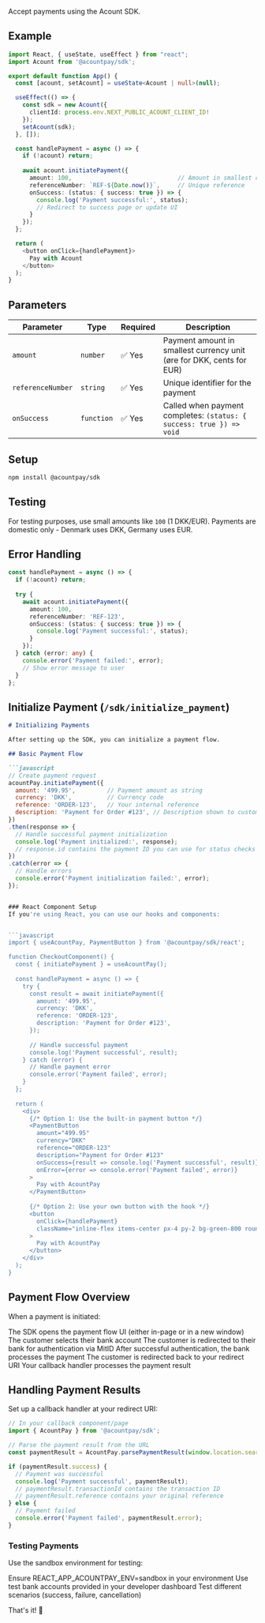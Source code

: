 Accept payments using the Acount SDK.

## Example

```typescript
import React, { useState, useEffect } from "react";
import Acount from '@acountpay/sdk';

export default function App() {
  const [acount, setAcount] = useState<Acount | null>(null);

  useEffect(() => {
    const sdk = new Acount({
      clientId: process.env.NEXT_PUBLIC_ACOUNT_CLIENT_ID!
    });
    setAcount(sdk);
  }, []);

  const handlePayment = async () => {
    if (!acount) return;
    
    await acount.initiatePayment({
      amount: 100,                              // Amount in smallest currency unit
      referenceNumber: `REF-${Date.now()}`,     // Unique reference  
      onSuccess: (status: { success: true }) => {
        console.log('Payment successful:', status);
        // Redirect to success page or update UI
      }
    });
  };

  return (
    <button onClick={handlePayment}>
      Pay with Acount
    </button>
  );
}
```

## Parameters

| Parameter | Type | Required | Description |
|-----------|------|----------|-------------|
| `amount` | `number` | ✅ Yes | Payment amount in smallest currency unit (øre for DKK, cents for EUR) |
| `referenceNumber` | `string` | ✅ Yes | Unique identifier for the payment |
| `onSuccess` | `function` | ✅ Yes | Called when payment completes: `(status: { success: true }) => void` |

## Setup

```bash
npm install @acountpay/sdk
```

## Testing

For testing purposes, use small amounts like `100` (1 DKK/EUR). Payments are domestic only - Denmark uses DKK, Germany uses EUR.

## Error Handling

```typescript
const handlePayment = async () => {
  if (!acount) return;
  
  try {
    await acount.initiatePayment({
      amount: 100,
      referenceNumber: 'REF-123',
      onSuccess: (status: { success: true }) => {
        console.log('Payment successful:', status);
      }
    });
  } catch (error: any) {
    console.error('Payment failed:', error);
    // Show error message to user
  }
};
```

## Initialize Payment (`/sdk/initialize_payment`)

```markdown
# Initializing Payments

After setting up the SDK, you can initialize a payment flow.

## Basic Payment Flow

```javascript
// Create payment request
acountPay.initiatePayment({
  amount: '499.95',         // Payment amount as string
  currency: 'DKK',          // Currency code
  reference: 'ORDER-123',   // Your internal reference
  description: 'Payment for Order #123', // Description shown to customer
})
.then(response => {
  // Handle successful payment initialization
  console.log('Payment initialized:', response);
  // response.id contains the payment ID you can use for status checks
})
.catch(error => {
  // Handle errors
  console.error('Payment initialization failed:', error);
});


### React Component Setup
If you're using React, you can use our hooks and components:


```javascript
import { useAcountPay, PaymentButton } from '@acountpay/sdk/react';

function CheckoutComponent() {
  const { initiatePayment } = useAcountPay();
  
  const handlePayment = async () => {
    try {
      const result = await initiatePayment({
        amount: '499.95',
        currency: 'DKK',
        reference: 'ORDER-123',
        description: 'Payment for Order #123',
      });
      
      // Handle successful payment
      console.log('Payment successful', result);
    } catch (error) {
      // Handle payment error
      console.error('Payment failed', error);
    }
  };
  
  return (
    <div>
      {/* Option 1: Use the built-in payment button */}
      <PaymentButton
        amount="499.95"
        currency="DKK"
        reference="ORDER-123"
        description="Payment for Order #123"
        onSuccess={result => console.log('Payment successful', result)}
        onError={error => console.error('Payment failed', error)}
      >
        Pay with AcountPay
      </PaymentButton>
      
      {/* Option 2: Use your own button with the hook */}
      <button 
        onClick={handlePayment}
        className="inline-flex items-center px-4 py-2 bg-green-800 rounded-md text-white hover:bg-green-900 transition-colors"
      >
        Pay with AcountPay
      </button>
    </div>
  );
}
```

## Payment Flow Overview
When a payment is initiated:

The SDK opens the payment flow UI (either in-page or in a new window)
The customer selects their bank account
The customer is redirected to their bank for authentication via MitID
After successful authentication, the bank processes the payment
The customer is redirected back to your redirect URI
Your callback handler processes the payment result

## Handling Payment Results
Set up a callback handler at your redirect URI:

```javascript
// In your callback component/page
import { AcountPay } from '@acountpay/sdk';

// Parse the payment result from the URL
const paymentResult = AcountPay.parsePaymentResult(window.location.search);

if (paymentResult.success) {
  // Payment was successful
  console.log('Payment successful', paymentResult);
  // paymentResult.transactionId contains the transaction ID
  // paymentResult.reference contains your original reference
} else {
  // Payment failed
  console.error('Payment failed', paymentResult.error);
}
```
### Testing Payments
Use the sandbox environment for testing:

Ensure REACT_APP_ACOUNTPAY_ENV=sandbox in your environment
Use test bank accounts provided in your developer dashboard
Test different scenarios (success, failure, cancellation)

That's it! 🚀
